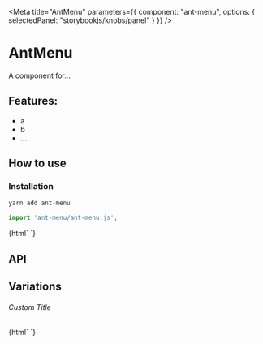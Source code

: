 

<Meta 
  title="AntMenu"
  parameters={{
    component: "ant-menu",
    options: { selectedPanel: "storybookjs/knobs/panel" }
  }}
/>

# AntMenu

A component for...

## Features:

- a
- b
- ...

## How to use

### Installation

```bash
yarn add ant-menu
```

```js
import 'ant-menu/ant-menu.js';
```

<Preview withToolbar>
  <Story name="Simple">
    {html`
      <ant-menu></ant-menu>
    `}
  </Story>
</Preview>

## API

<Props of="ant-menu" />

## Variations

###### Custom Title

<Story name="Custom Title">
  {html`
    <ant-menu .title=${'Hello World'}></ant-menu>
  `}
</Story>
